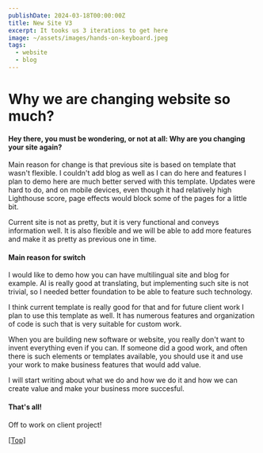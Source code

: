 ```yaml
---
publishDate: 2024-03-18T00:00:00Z
title: New Site V3
excerpt: It tooks us 3 iterations to get here
image: ~/assets/images/hands-on-keyboard.jpeg
tags:
  - website
  - blog
---
```


# Why we are changing website so much?

#### Hey there, you must be wondering, or not at all: Why are you changing your site again?

Main reason for change is that previous site is based on template that wasn't flexible. I couldn't add blog as well as I can do here and features I plan to demo here are much better served with this template. Updates were hard to do, and on mobile devices, even though it had relatively high Lighthouse score, page effects would block some of the pages for a little bit.

Current site is not as pretty, but it is very functional and conveys information well. It is also flexible and we will be able to add more features and make it as pretty as previous one in time.

#### Main reason for switch

I would like to demo how you can have multilingual site and blog for example. AI is really good at translating, but implementing such site is not trivial, so I needed better foundation to be able to feature such technology.

I think current template is really good for that and for future client work I plan to use this template as well. It has numerous features and organization of code is such that is very suitable for custom work. 

When you are building new software or website, you really don't want to invent everything even if you can. If someone did a good work, and often there is such elements or templates available, you should use it and use your work to make business features that would add value.

I will start writing about what we do and how we do it and how we can create value and make your business more succesful. 

#### That's all!

Off to work on client project!

[[Top]](#top)
